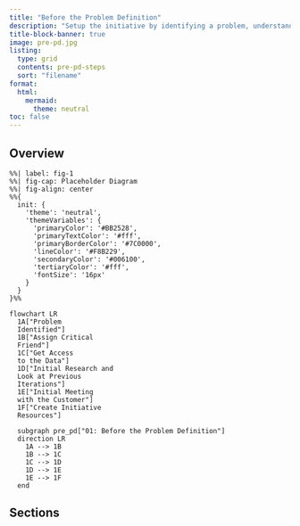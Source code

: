 ```yaml
---
title: "Before the Problem Definition"
description: "Setup the initiative by identifying a problem, understanding the customer's expecations and allocating resources accordingly."
title-block-banner: true
image: pre-pd.jpg
listing: 
  type: grid
  contents: pre-pd-steps
  sort: "filename"
format:
  html:
    mermaid:
      theme: neutral
toc: false
---
```


## Overview

```mermaid
%%| label: fig-1
%%| fig-cap: Placeholder Diagram
%%| fig-align: center
%%{
  init: {
    'theme': 'neutral',
    'themeVariables': {
      'primaryColor': '#BB2528',
      'primaryTextColor': '#fff',
      'primaryBorderColor': '#7C0000',
      'lineColor': '#F8B229',
      'secondaryColor': '#006100',
      'tertiaryColor': '#fff',
      'fontSize': '16px'
    }
  }
}%%

flowchart LR
  1A["Problem 
  Identified"] 
  1B["Assign Critical 
  Friend"]
  1C["Get Access 
  to the Data"]
  1D["Initial Research and 
  Look at Previous 
  Iterations"]
  1E["Initial Meeting 
  with the Customer"]
  1F["Create Initiative 
  Resources"]

  subgraph pre_pd["01: Before the Problem Definition"]
  direction LR
    1A --> 1B
    1B --> 1C
    1C --> 1D
    1D --> 1E
    1E --> 1F
  end
```

## Sections